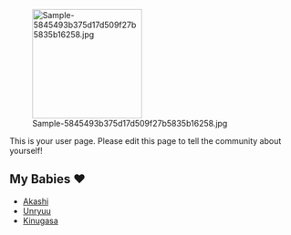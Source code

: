 [[File:Sample-5845493b375d17d509f27b5835b16258.jpg|thumb|192px]]

This is your user page. Please edit this page to tell the community about yourself!

==My Babies ❤==

* [[Akashi]]
* [[Unryuu]]
* [[Kinugasa]]